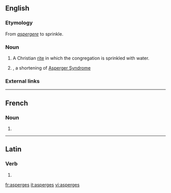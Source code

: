 ==English==

===Etymology===
From {{etyl|la}} ''[[aspergere#Latin|aspergere]]'' to sprinkle.

===Noun===
{{en-noun|-}}

# A Christian [[rite]] in which the congregation is sprinkled with water.
# {{misspelling of|Asperger's}}, a shortening of [[w:Asperger Syndrome|Asperger Syndrome]]

===External links===
{{pedia}}

----

==French==

===Noun===
{{infl|fr|plural}} {{f|p}}

# {{plural of|asperge|lang=French}}

----

==Latin==
{{rft}}
===Verb===
{{infl|la|verb form}}

# {{form of|second person singular present active|aspergere|lang=la}}

[[fr:asperges]]
[[it:asperges]]
[[vi:asperges]]